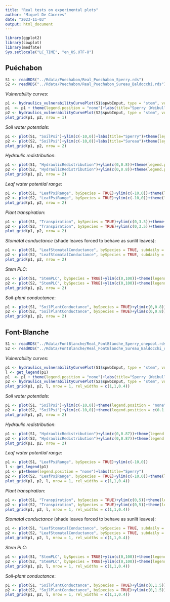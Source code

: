 ```yaml
---
title: "Real tests on experimental plots"
author: "Miquel De Cáceres"
date: "2023-11-03"
output: html_document
---
```

```r
library(ggplot2)
library(cowplot)
library(medfate)
Sys.setlocale("LC_TIME", "en_US.UTF-8")
```


## Puéchabon

```r
S1 <- readRDS("../Rdata/Puechabon/Real_Puechabon_Sperry.rds")
S2 <- readRDS("../Rdata/Puechabon/Real_Puechabon_Sureau_Baldocchi.rds")
```

*Vulnerability curves*:

```r
p1 <- hydraulics_vulnerabilityCurvePlot(S1$spwbInput, type = "stem", vulnerabilityFunction = "Weibull",speciesNames = TRUE)
p1  <- p1 + theme(legend.position = "none")+labs(title="Sperry (Weibull)")
p2 <- hydraulics_vulnerabilityCurvePlot(S2$spwbInput, type = "stem", vulnerabilityFunction = "Sigmoid",speciesNames = TRUE)+theme(legend.position = "none")+labs(title="Sureau (Sigmoid)")
plot_grid(p1, p2, nrow = 1)
```

*Soil water potentials*:

```r
p1 <- plot(S1, "SoilPsi")+ylim(c(-10,0))+labs(title="Sperry")+theme(legend.position = "none")
p2 <- plot(S2, "SoilPsi")+ylim(c(-10,0))+labs(title="Sureau")+theme(legend.position = c(0.1,0.35))
plot_grid(p1, p2, nrow = 2)
```

*Hydraulic redistribution*:

```r
p1 <- plot(S1, "HydraulicRedistribution")+ylim(c(0,0.8))+theme(legend.position = "none")+labs(title="Sperry")
p2 <- plot(S2, "HydraulicRedistribution")+ylim(c(0,0.8))+theme(legend.position = c(0.8,0.7))+labs(title="Sureau")
plot_grid(p1, p2, nrow = 2)
```

*Leaf water potential range*:

```r
p1 <- plot(S1, "LeafPsiRange", bySpecies = TRUE)+ylim(c(-10,0))+theme(legend.position = "none")+labs(title="Sperry")
p2 <- plot(S2, "LeafPsiRange", bySpecies = TRUE)+ylim(c(-10,0))+theme(legend.position = "none")+labs(title="Sureau")
plot_grid(p1, p2, nrow = 2)
```

*Plant transpiration*:

```r
p1 <- plot(S1, "Transpiration", bySpecies = TRUE)+ylim(c(0,3.5))+theme(legend.position = "none")+labs(title="Sperry")
p2 <- plot(S2, "Transpiration", bySpecies = TRUE)+ylim(c(0,3.5))+theme(legend.position = "none")+labs(title="Sureau")
plot_grid(p1, p2, nrow = 2)
```

*Stomatal conductance* (shade leaves forced to behave as sunlit leaves):

```r
p1 <- plot(S1, "LeafStomatalConductance", bySpecies = TRUE, subdaily = TRUE)+ylim(c(0,0.3))+theme(legend.position = "none")+labs(title="Sperry")
p2 <- plot(S2, "LeafStomatalConductance", bySpecies = TRUE, subdaily = TRUE)+ylim(c(0,0.3))+theme(legend.position = "none")+labs(title="Sureau")
plot_grid(p1, p2, nrow = 2)
```


*Stem PLC*:

```r
p1 <- plot(S1, "StemPLC", bySpecies = TRUE)+ylim(c(0,100))+theme(legend.position = "none")+labs(title="Sperry")
p2 <- plot(S2, "StemPLC", bySpecies = TRUE)+ylim(c(0,100))+theme(legend.position = "none")+labs(title="Sureau")
plot_grid(p1, p2, nrow = 2)
```

*Soil-plant conductance*:

```r
p1 <- plot(S1, "SoilPlantConductance", bySpecies = TRUE)+ylim(c(0,0.8))+theme(legend.position = "none")+labs(title="Sperry")
p2 <- plot(S2, "SoilPlantConductance", bySpecies = TRUE)+ylim(c(0,0.8))+theme(legend.position = "none")+labs(title="Sureau")
plot_grid(p1, p2, nrow = 2)
```


## Font-Blanche

```r
S1 <- readRDS("../Rdata/FontBlanche/Real_FontBlanche_Sperry_onepool.rds")
S2 <- readRDS("../Rdata/FontBlanche/Real_FontBlanche_Sureau_Baldocchi_onepool.rds")
```

*Vulnerability curves*:

```r
p1 <- hydraulics_vulnerabilityCurvePlot(S1$spwbInput, type = "stem", vulnerabilityFunction = "Weibull",speciesNames = TRUE)
l <- get_legend(p1)
p1  <- p1 + theme(legend.position = "none")+labs(title="Sperry (Weibull)")
p2 <- hydraulics_vulnerabilityCurvePlot(S2$spwbInput, type = "stem", vulnerabilityFunction = "Sigmoid",speciesNames = TRUE)+theme(legend.position = "none")+labs(title="Sureau (Sigmoid)")
plot_grid(p1, p2, l, nrow = 1, rel_widths = c(1,1,0.4))
```

*Soil water potentials*:

```r
p1 <- plot(S1, "SoilPsi")+ylim(c(-10,0))+theme(legend.position = "none")+labs(title="Sperry")
p2 <- plot(S2, "SoilPsi")+ylim(c(-10,0))+theme(legend.position = c(0.1,0.35))+labs(title="Sureau")
plot_grid(p1, p2, nrow = 2)
```


*Hydraulic redistribution*:

```r
p1 <- plot(S1, "HydraulicRedistribution")+ylim(c(0,0.87))+theme(legend.position = "none")+labs(title="Sperry")
p2 <- plot(S2, "HydraulicRedistribution")+ylim(c(0,0.87))+theme(legend.position = c(0.1,0.4))+labs(title="Sureau")
plot_grid(p1, p2, nrow = 2)
```

*Leaf water potential range*:

```r
p1 <- plot(S1, "LeafPsiRange", bySpecies = TRUE)+ylim(c(-10,0))
l <- get_legend(p1)
p1 <- p1+theme(legend.position = "none")+labs(title="Sperry")
p2 <- plot(S2, "LeafPsiRange", bySpecies = TRUE)+ylim(c(-10,0))+theme(legend.position = "none")+labs(title="Sureau")
plot_grid(p1, p2, l, nrow = 1, rel_widths = c(1,1,0.4))
```

*Plant transpiration*:

```r
p1 <- plot(S1, "Transpiration", bySpecies = TRUE)+ylim(c(0,5))+theme(legend.position = "none")+labs(title="Sperry")
p2 <- plot(S2, "Transpiration", bySpecies = TRUE)+ylim(c(0,5))+theme(legend.position = "none")+labs(title="Sureau")
plot_grid(p1, p2, l, nrow = 1, rel_widths = c(1,1,0.4))
```

*Stomatal conductance* (shade leaves forced to behave as sunlit leaves):

```r
p1 <- plot(S1, "LeafStomatalConductance", bySpecies = TRUE, subdaily = TRUE)+ylim(c(0,0.3))+theme(legend.position = "none")+labs(title="Sperry")
p2 <- plot(S2, "LeafStomatalConductance", bySpecies = TRUE, subdaily = TRUE)+ylim(c(0,0.3))+theme(legend.position = "none")+labs(title="Sureau")
plot_grid(p1, p2, l, nrow = 1, rel_widths = c(1,1,0.4))
```


*Stem PLC*:

```r
p1 <- plot(S1, "StemPLC", bySpecies = TRUE)+ylim(c(0,100))+theme(legend.position = "none")+labs(title="Sperry")
p2 <- plot(S2, "StemPLC", bySpecies = TRUE)+ylim(c(0,100))+theme(legend.position = "none")+labs(title="Sureau")
plot_grid(p1, p2, l, nrow = 1, rel_widths = c(1,1,0.4))
```

*Soil-plant conductance*:

```r
p1 <- plot(S1, "SoilPlantConductance", bySpecies = TRUE)+ylim(c(0,1.5))+theme(legend.position = "none")+labs(title="Sperry")
p2 <- plot(S2, "SoilPlantConductance", bySpecies = TRUE)+ylim(c(0,1.5))+theme(legend.position = "none")+labs(title="Sureau")
plot_grid(p1, p2, l, nrow = 1, rel_widths = c(1,1,0.4))
```
